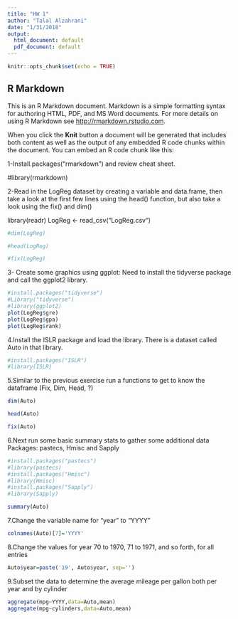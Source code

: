 ```yaml
---
title: "HW 1"
author: "Talal Alzahrani"
date: "1/31/2018"
output:
  html_document: default
  pdf_document: default
---
```


```r
knitr::opts_chunk$set(echo = TRUE)
```

## R Markdown

This is an R Markdown document. Markdown is a simple formatting syntax for authoring HTML, PDF, and MS Word documents. For more details on using R Markdown see <http://rmarkdown.rstudio.com>.

When you click the **Knit** button a document will be generated that includes both content as well as the output of any embedded R code chunks within the document. You can embed an R code chunk like this:



1-Install.packages(“rmarkdown”) and review cheat sheet.


#library(rmarkdown)


2-Read in the LogReg dataset by creating a variable and data.frame, then take a look at the
first few lines using the head() function, but also take a look using the fix() and dim()

library(readr)
LogReg <- read_csv("LogReg.csv")

```r
#dim(LogReg)
```
```r
#head(LogReg)
```


```r
#fix(LogReg)
```

3- Create some graphics using ggplot: Need to install the tidyverse package and call the
ggplot2 library.

```r
#install.packages("tidyverse")
#Library("tidyverse")
#library(ggplot2)
plot(LogReg$gre)
plot(LogReg$gpa)
plot(LogReg$rank)
```


4.Install the ISLR package and load the library. There is a dataset called Auto in that library.
```r
#install.packages("ISLR")
#library(ISLR)
```

5.Similar to the previous exercise run a functions to get to know the dataframe (Fix, Dim, Head, ?)
```r
dim(Auto)
```
```r
head(Auto)
```
```r
fix(Auto)
```

6.Next run some basic summary stats to gather some additional data Packages: pastecs, Hmisc and Sapply
```r
#install.packages("pastecs")
#library(pastecs)
#install.packages("Hmisc")
#library(Hmisc)
#install.packages("Sapply")
#library(Sapply)
```
```r
summary(Auto)
```

7.Change the variable name for “year” to “YYYY”
```r
colnames(Auto)[7]='YYYY'
```

8.Change the values for year 70 to 1970, 71 to 1971, and so forth, for all entries
```r
Auto$year=paste('19', Auto$year, sep='')
```

9.Subset the data to determine the average mileage per gallon both per year and by cylinder
```r
aggregate(mpg~YYYY,data=Auto,mean)
aggregate(mpg~cylinders,data=Auto,mean)
```


